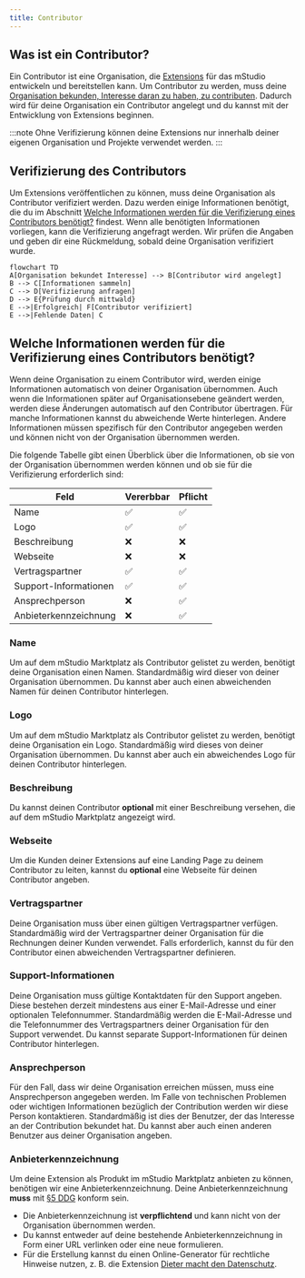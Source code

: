 ```yaml
---
title: Contributor
---
```


## Was ist ein Contributor?

Ein Contributor ist eine Organisation, die [Extensions](../extensions) für das mStudio entwickeln und bereitstellen kann.
Um Contributor zu werden, muss deine [Organisation bekunden, Interesse daran zu haben, zu contributen](../../how-to/become-contributor#listing-as-a-contributor).
Dadurch wird für deine Organisation ein Contributor angelegt und du kannst mit der Entwicklung von Extensions beginnen.

:::note
Ohne Verifizierung können deine Extensions nur innerhalb deiner eigenen Organisation und Projekte verwendet werden.
:::

## Verifizierung des Contributors

Um Extensions veröffentlichen zu können, muss deine Organisation als Contributor verifiziert werden.
Dazu werden einige Informationen benötigt, die du im Abschnitt [Welche Informationen werden für die Verifizierung eines Contributors benötigt?](#welche-informationen-werden-für-die-verifizierung-eines-contributors-benötigt) findest.
Wenn alle benötigten Informationen vorliegen, kann die Verifizierung angefragt werden.
Wir prüfen die Angaben und geben dir eine Rückmeldung, sobald deine Organisation verifiziert wurde.

```mermaid
flowchart TD
A[Organisation bekundet Interesse] --> B[Contributor wird angelegt]
B --> C[Informationen sammeln]
C --> D[Verifizierung anfragen]
D --> E{Prüfung durch mittwald}
E -->|Erfolgreich| F[Contributor verifiziert]
E -->|Fehlende Daten| C
```

## Welche Informationen werden für die Verifizierung eines Contributors benötigt?

Wenn deine Organisation zu einem Contributor wird, werden einige Informationen automatisch von deiner Organisation übernommen.
Auch wenn die Informationen später auf Organisationsebene geändert werden, werden diese Änderungen automatisch auf den Contributor übertragen.
Für manche Informationen kannst du abweichende Werte hinterlegen.
Andere Informationen müssen spezifisch für den Contributor angegeben werden und können nicht von der Organisation übernommen werden.

Die folgende Tabelle gibt einen Überblick über die Informationen, ob sie von der Organisation übernommen werden können und ob sie für die Verifizierung erforderlich sind:

| Feld                  | Vererbbar | Pflicht |
| --------------------- | --------- | ------- |
| Name                  | ✅        | ✅      |
| Logo                  | ✅        | ✅      |
| Beschreibung          | ❌        | ❌      |
| Webseite              | ❌        | ❌      |
| Vertragspartner       | ✅        | ✅      |
| Support-Informationen | ✅        | ✅      |
| Ansprechperson        | ❌        | ✅      |
| Anbieterkennzeichnung | ❌        | ✅      |

### Name

Um auf dem mStudio Marktplatz als Contributor gelistet zu werden, benötigt deine Organisation einen Namen.
Standardmäßig wird dieser von deiner Organisation übernommen.
Du kannst aber auch einen abweichenden Namen für deinen Contributor hinterlegen.

### Logo

Um auf dem mStudio Marktplatz als Contributor gelistet zu werden, benötigt deine Organisation ein Logo.
Standardmäßig wird dieses von deiner Organisation übernommen.
Du kannst aber auch ein abweichendes Logo für deinen Contributor hinterlegen.

### Beschreibung

Du kannst deinen Contributor **optional** mit einer Beschreibung versehen, die auf dem mStudio Marktplatz angezeigt wird.

### Webseite

Um die Kunden deiner Extensions auf eine Landing Page zu deinem Contributor zu leiten, kannst du **optional** eine Webseite für deinen Contributor angeben.

### Vertragspartner

Deine Organisation muss über einen gültigen Vertragspartner verfügen.
Standardmäßig wird der Vertragspartner deiner Organisation für die Rechnungen deiner Kunden verwendet.
Falls erforderlich, kannst du für den Contributor einen abweichenden Vertragspartner definieren.

### Support-Informationen

Deine Organisation muss gültige Kontaktdaten für den Support angeben.
Diese bestehen derzeit mindestens aus einer E-Mail-Adresse und einer optionalen Telefonnummer.
Standardmäßig werden die E-Mail-Adresse und die Telefonnummer des Vertragspartners deiner Organisation für den Support verwendet.
Du kannst separate Support-Informationen für deinen Contributor hinterlegen.

### Ansprechperson

Für den Fall, dass wir deine Organisation erreichen müssen, muss eine Ansprechperson angegeben werden.
Im Falle von technischen Problemen oder wichtigen Informationen bezüglich der Contribution werden wir diese Person kontaktieren.
Standardmäßig ist dies der Benutzer, der das Interesse an der Contribution bekundet hat.
Du kannst aber auch einen anderen Benutzer aus deiner Organisation angeben.

### Anbieterkennzeichnung

Um deine Extension als Produkt im mStudio Marktplatz anbieten zu können, benötigen wir eine Anbieterkennzeichnung.
Deine Anbieterkennzeichnung **muss** mit [§5 DDG](https://gesetz-digitale-dienste.de/5-ddg/) konform sein.

- Die Anbieterkennzeichnung ist **verpflichtend** und kann nicht von der Organisation übernommen werden.
- Du kannst entweder auf deine bestehende Anbieterkennzeichnung in Form einer URL verlinken oder eine neue formulieren.
- Für die Erstellung kannst du einen Online-Generator für rechtliche Hinweise nutzen, z. B. die Extension [Dieter macht den Datenschutz](https://mstudio.mittwald.de/app/marketplace/marketplace/62cfdf0b-9e64-4d48-ae3d-dfa3ba433df4).
